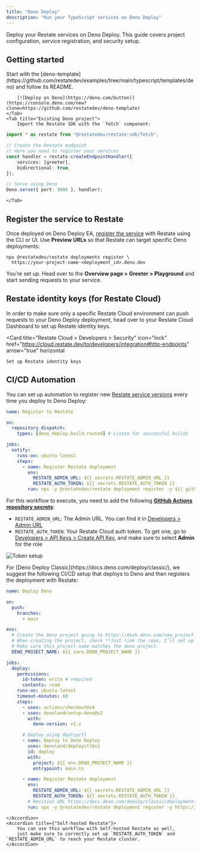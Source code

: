 ```yaml
---
title: "Deno Deploy"
description: "Run your TypeScript services on Deno Deploy"
---
```



Deploy your Restate services on Deno Deploy.
This guide covers project configuration, service registration, and security setup.

## Getting started

<Tabs>
    <Tab title="New project">
        Start with the [deno-template](https://github.com/restatedev/examples/tree/main/typescript/templates/deno) and follow its README.

        [![Deploy on Deno](https://deno.com/button)](https://console.deno.com/new?clone=https://github.com/restatedev/deno-template)
    </Tab>
    <Tab title="Existing Deno project">
        Import the Restate SDK with the `fetch` component:

```typescript
import * as restate from "@restatedev/restate-sdk/fetch";

// Create the Restate endpoint
// Here you need to register your services
const handler = restate.createEndpointHandler({
    services: [greeter],
    bidirectional: true,
});

// Serve using Deno
Deno.serve({ port: 9080 }, handler);
```
    </Tab>
</Tabs>

## Register the service to Restate

Once deployed on Deno Deploy EA, [register the service](/services/versioning) with Restate using the CLI or UI. Use **Preview URLs** so that Restate can target specific Deno deployments:

```shell
npx @restatedev/restate deployments register \
  https://your-project-name-<deployment_id>.deno.dev
```

You're set up. Head over to the **Overview page > Greeter > Playground** and start sending requests to your service.

## Restate identity keys (for Restate Cloud)

In order to make sure only a specific Restate Cloud environment can push requests to your Deno Deploy deployment,
head over to your Restate Cloud Dashboard to set up Restate identity keys.

<Card
    title="Restate Cloud > Developers > Security"
    icon="lock"
    href="https://cloud.restate.dev/to/developers/integration#http-endpoints"
    arrow="true"
    horizontal
>
    Set up Restate identity keys
</Card>

## CI/CD Automation

You can set up automation to register new [Restate service versions](/services/versioning) every time you deploy to Deno Deploy:

```yml
name: Register to Restate

on:
  repository_dispatch:
    types: [deno_deploy.build.routed] # Listen for successful builds

jobs:
  notify:
    runs-on: ubuntu-latest
    steps:
      - name: Register Restate deployment
        env:
          RESTATE_ADMIN_URL: ${{ secrets.RESTATE_ADMIN_URL }}
          RESTATE_AUTH_TOKEN: ${{ secrets.RESTATE_AUTH_TOKEN }}
        run: npx -y @restatedev/restate deployment register -y ${{ github.event.client_payload.revision.preview_url }}
```

For this workflow to execute, you need to add the following [**GitHub Actions repository secrets**](https://docs.github.com/en/actions/how-tos/write-workflows/choose-what-workflows-do/use-secrets):
- `RESTATE_ADMIN_URL`: The Admin URL. You can find it in [Developers > Admin URL](https://cloud.restate.dev/to/developers/integration#admin)
- `RESTATE_AUTH_TOKEN`: Your Restate Cloud auth token. To get one, go to [Developers > API Keys > Create API Key](https://cloud.restate.dev/to/developers/integration?createApiKey=true&createApiKeyDescription=deployment-key&createApiKeyRole=rst:role::AdminAccess), and make sure to select **Admin** for the role

![Token setup](/img/services/deploy/deployment-token.png)

<AccordionGroup>
    <Accordion title={"Deno Deploy Classic"}>
        For [Deno Deploy Classic](https://docs.deno.com/deploy/classic/), we suggest the following CI/CD setup that deploys to Deno and then registers the deployment with Restate:

```yml
name: Deploy Deno

on:
  push:
    branches:
      - main

env:
  # Create the Deno project going to https://dash.deno.com/new_project linking this repository.
  # When creating the project, check **Just link the repo, I’ll set up GitHub Actions myself**.
  # Make sure this project name matches the deno project.
  DENO_PROJECT_NAME: ${{ vars.DENO_PROJECT_NAME }}

jobs:
  deploy:
    permissions:
      id-token: write # required
      contents: read
    runs-on: ubuntu-latest
    timeout-minutes: 60
    steps:
      - uses: actions/checkout@v4
      - uses: denoland/setup-deno@v2
        with:
          deno-version: v2.x

      # Deploy using deployctl
      - name: Deploy to Deno Deploy
        uses: denoland/deployctl@v1
        id: deploy
        with:
          project: ${{ env.DENO_PROJECT_NAME }}
          entrypoint: main.ts

      - name: Register Restate deployment
        env:
          RESTATE_ADMIN_URL: ${{ secrets.RESTATE_ADMIN_URL }}
          RESTATE_AUTH_TOKEN: ${{ secrets.RESTATE_AUTH_TOKEN }}
        # Revision URL https://docs.deno.com/deploy/classic/deployments/#production-vs.-preview-deployments
        run: npx -y @restatedev/restate deployment register -y https://${{ env.DENO_PROJECT_NAME }}-${{ steps.deploy.outputs.deployment-id }}.deno.dev
```
    </Accordion>
    <Accordion title={"Self-hosted Restate"}>
        You can use this workflow with Self-hosted Restate as well,
        just make sure to correctly set up `RESTATE_AUTH_TOKEN` and `RESTATE_ADMIN_URL` to reach your Restate cluster.
    </Accordion>
</AccordionGroup>
